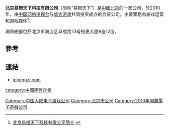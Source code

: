 '''北京易橙天下科技有限公司'''（简称“易橙天下”）是[[中國|中國]][[北京|北京]]的一家公司，於2010年，由[[中国网络电视台|中国网络电视台]]与[[盛大游戏|盛大游戏]]共同投资成立的合资公司。主要業務為游戏运营和游戏媒体<ref>[http://www.ichengzi.com/intro.html 北京易橙天下科技有限公司簡介] {{webarchive|url=https://web.archive.org/web/20120920015820/http://ichengzi.com/intro.html |date=2012-09-20 }}</ref>。

現時總部位於北京市海淀区阜成路73号裕惠大厦B座12层。

==參考==
{{reflist}}

==連結==
*[http://www.ichengzi.com ichengzi.com] {{Wayback|url=http://www.ichengzi.com/ |date=20210121043314 }}

{{中国大陆电子游戏公司}}

[[Category:中国大陆电子游戏公司|Category:中国大陆电子游戏公司]]
[[Category:北京市公司|Category:北京市公司]]
[[Category:2010年開業電子遊戲公司|Category:2010年開業電子遊戲公司]]
[[category:中國民營企業|category:中國民營企業]]